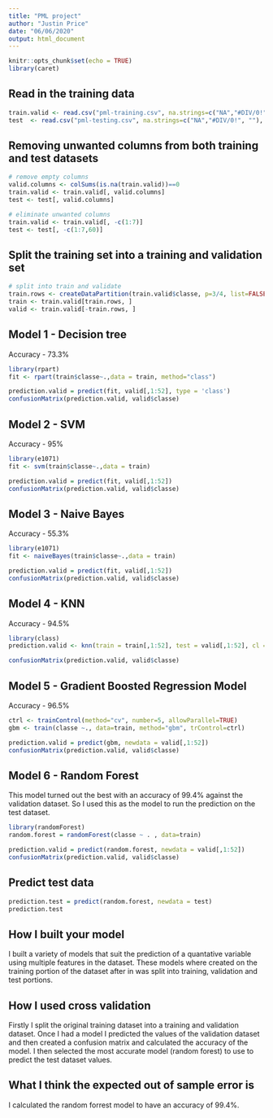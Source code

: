 ```yaml
---
title: "PML project"
author: "Justin Price"
date: "06/06/2020"
output: html_document
---
```


```r
knitr::opts_chunk$set(echo = TRUE)
library(caret)
```

## Read in the training data

```r
train.valid <- read.csv("pml-training.csv", na.strings=c("NA","#DIV/0!", ""), stringsAsFactors=TRUE)
test  <- read.csv("pml-testing.csv", na.strings=c("NA","#DIV/0!", ""), stringsAsFactors=TRUE)
```

## Removing unwanted columns from both training and test datasets

``` r
# remove empty columns
valid.columns <- colSums(is.na(train.valid))==0
train.valid <- train.valid[, valid.columns]
test <- test[, valid.columns]

# eliminate unwanted columns
train.valid <- train.valid[, -c(1:7)]
test <- test[, -c(1:7,60)]
```

## Split the training set into a training and validation set

```r
# split into train and validate 
train.rows <- createDataPartition(train.valid$classe, p=3/4, list=FALSE)
train <- train.valid[train.rows, ]
valid <- train.valid[-train.rows, ]  
```

## Model 1 - Decision tree

Accuracy - 73.3%

``` r
library(rpart)
fit <- rpart(train$classe~.,data = train, method="class")

prediction.valid = predict(fit, valid[,1:52], type = 'class')
confusionMatrix(prediction.valid, valid$classe)
```

## Model 2 - SVM 

Accuracy - 95%

```r
library(e1071)
fit <- svm(train$classe~.,data = train)

prediction.valid = predict(fit, valid[,1:52])
confusionMatrix(prediction.valid, valid$classe)
```

## Model 3 - Naive Bayes 

Accuracy - 55.3%

```r
library(e1071)
fit <- naiveBayes(train$classe~.,data = train)

prediction.valid = predict(fit, valid[,1:52])
confusionMatrix(prediction.valid, valid$classe)
```

## Model 4 - KNN

Accuracy - 94.5%

```r
library(class)
prediction.valid <- knn(train = train[,1:52], test = valid[,1:52], cl = train$classe, k = 3)

confusionMatrix(prediction.valid, valid$classe)
```

## Model 5 - Gradient Boosted Regression Model

Accuracy - 96.5%

```r
ctrl <- trainControl(method="cv", number=5, allowParallel=TRUE)
gbm <- train(classe ~., data=train, method="gbm", trControl=ctrl)

prediction.valid = predict(gbm, newdata = valid[,1:52])
confusionMatrix(prediction.valid, valid$classe)
```

## Model 6 - Random Forest

This model turned out the best with an accuracy of 99.4% against the validation dataset. So I used this as the model to run the prediction on the test dataset.

```r
library(randomForest)
random.forest = randomForest(classe ~ . , data=train)

prediction.valid = predict(random.forest, newdata = valid[,1:52])
confusionMatrix(prediction.valid, valid$classe)

```
## Predict test data

``` r
prediction.test = predict(random.forest, newdata = test)
prediction.test
```

## How I built your model

I built a variety of models that suit the prediction of a quantative variable using multiple features in the dataset. These models where created on the training portion of the dataset after in was split into training, validation and test portions.

## How I used cross validation

Firstly I split the original training dataset into a training and validation dataset. Once I had a model I predicted the values of the validation dataset and then created a confusion matrix and calculated the accuracy of the model. I then selected the most accurate model (random forest) to use to predict the test dataset values. 

## What I think the expected out of sample error is

I calculated the random forrest model to have an accuracy of 99.4%.